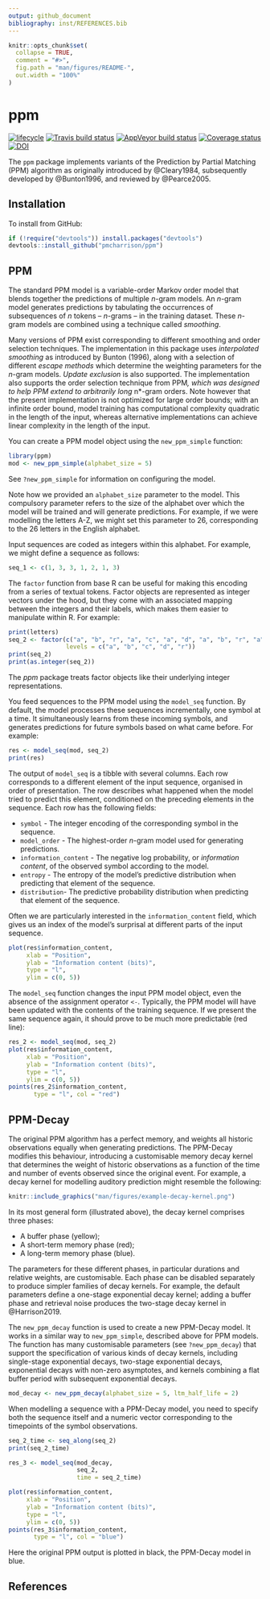 ```yaml
---
output: github_document
bibliography: inst/REFERENCES.bib
---
```


<!-- README.md is generated from README.Rmd. Please edit that file -->

```r
knitr::opts_chunk$set(
  collapse = TRUE,
  comment = "#>",
  fig.path = "man/figures/README-",
  out.width = "100%"
)
```
# ppm

[![lifecycle](https://img.shields.io/badge/lifecycle-maturing-blue.svg)](https://www.tidyverse.org/lifecycle/#maturing)
[![Travis build status](https://travis-ci.org/pmcharrison/ppm.svg?branch=master)](https://travis-ci.org/pmcharrison/ppm)
[![AppVeyor build status](https://ci.appveyor.com/api/projects/status/github/pmcharrison/ppm?branch=master&svg=true)](https://ci.appveyor.com/project/pmcharrison/ppm)
[![Coverage status](https://coveralls.io/repos/github/pmcharrison/ppm/badge.svg)](https://coveralls.io/r/pmcharrison/ppm?branch=master)
[![DOI](https://zenodo.org/badge/DOI/10.5281/zenodo.2620414.svg)](https://doi.org/10.5281/zenodo.2620414)

The `ppm` package implements variants of the Prediction by Partial Matching (PPM)
algorithm as originally introduced by @Cleary1984,
subsequently developed by @Bunton1996,
and reviewed by @Pearce2005.

## Installation

To install from GitHub:

``` r
if (!require("devtools")) install.packages("devtools")
devtools::install_github("pmcharrison/ppm")
```

## PPM

The standard PPM model is a variable-order Markov order model that 
blends together the predictions of multiple *n*-gram models.
An *n*-gram model generates predictions by tabulating the 
occurrences of subsequences of *n* tokens -- *n*-grams -- in the training dataset.
These *n*-gram models are combined using a technique called *smoothing*.

Many versions of PPM exist corresponding to different smoothing and order selection
techniques. The implementation in this package uses *interpolated smoothing*
as introduced by Bunton (1996), along with a selection of different *escape methods*
which determine the weighting parameters for the *n*-gram models.
*Update exclusion* is also supported.
The implementation also supports the order selection technique from PPM*,
which was designed to help PPM extend to arbitrarily long *n*-gram orders.
Note however that the present implementation is not optimized for large order bounds;
with an infinite order bound, model training has computational complexity quadratic 
in the length of the input, whereas alternative implementations can achieve
linear complexity in the length of the input.

You can create a PPM model object using the `new_ppm_simple` function:

```r
library(ppm)
mod <- new_ppm_simple(alphabet_size = 5)
```

See `?new_ppm_simple` for information on configuring the model.

Note how we provided an `alphabet_size` parameter to the model.
This compulsory parameter refers to the size of the alphabet over which
the model will be trained and will generate predictions.
For example, if we were modelling the letters A-Z, we might set 
this parameter to 26, corresponding to the 26 letters in the English alphabet.

Input sequences are coded as integers within this alphabet.
For example, we might define a sequence as follows:

```r
seq_1 <- c(1, 3, 3, 1, 2, 1, 3)
```

The `factor` function from base R can be useful for making this encoding
from a series of textual tokens.
Factor objects are represented as integer vectors under the hood,
but they come with an associated mapping between the integers and 
their labels, which makes them easier to manipulate within R.
For example:

```r
print(letters)
seq_2 <- factor(c("a", "b", "r", "a", "c", "a", "d", "a", "b", "r", "a"),
                levels = c("a", "b", "c", "d", "r"))
print(seq_2)
print(as.integer(seq_2))
```

The *ppm* package treats factor objects like their underlying integer representations.

You feed sequences to the PPM model using the `model_seq` function.
By default, the model processes these sequences incrementally,
one symbol at a time.
It simultaneously learns from these incoming symbols,
and generates predictions for future symbols based
on what came before.
For example:

```r
res <- model_seq(mod, seq_2)
print(res)
```

The output of `model_seq` is a tibble with several columns.
Each row corresponds to a different element of the input sequence,
organised in order of presentation.
The row describes what happened when the model tried to predict
this element, conditioned on the preceding elements in the sequence.
Each row has the following fields:

- `symbol` - The integer encoding of the corresponding symbol in the sequence.
- `model_order` - The highest-order *n*-gram model used for generating predictions.
- `information_content` - The negative log probability, or *information content*,
of the observed symbol according to the model.
- `entropy` - The entropy of the model's predictive distribution when predicting
that element of the sequence.
- `distribution`- The predictive probability distribution when predicting
that element of the sequence.

Often we are particularly interested in the `information_content` field,
which gives us an index of the model's surprisal at different 
parts of the input sequence.

```r
plot(res$information_content,
     xlab = "Position",
     ylab = "Information content (bits)",
     type = "l", 
     ylim = c(0, 5))
```

The `model_seq` function changes the input PPM model object,
even the absence of the assignment operator `<-`.
Typically, the PPM model will have been updated with the contents of 
the training sequence. 
If we present the same sequence again, it should prove to be much more predictable (red line):

```r
res_2 <- model_seq(mod, seq_2)
plot(res$information_content,
     xlab = "Position",
     ylab = "Information content (bits)",
     type = "l", 
     ylim = c(0, 5))
points(res_2$information_content,
       type = "l", col = "red")
```

## PPM-Decay

The original PPM algorithm has a perfect memory,
and weights all historic observations equally when generating predictions.
The PPM-Decay modifies this behaviour,
introducing a customisable memory decay kernel that determines the 
weight of historic observations as a function of the 
time and number of events observed since the original event.
For example, a decay kernel for modelling auditory prediction might 
resemble the following:

```r
knitr::include_graphics("man/figures/example-decay-kernel.png")
```

In its most general form (illustrated above), 
the decay kernel comprises three phases:

- A buffer phase (yellow);
- A short-term memory phase (red);
- A long-term memory phase (blue).

The parameters for these different phases, in particular durations
and relative weights, are customisable.
Each phase can be disabled separately to produce
simpler families of decay kernels.
For example, the default parameters define a one-stage exponential decay kernel;
adding a buffer phase and retrieval noise produces the two-stage decay kernel
in @Harrison2019.

The `new_ppm_decay` function is used to create a new PPM-Decay model.
It works in a similar way to `new_ppm_simple`, described above for PPM models.
The function has many customisable parameters (see `?new_ppm_decay`)
that support the specification of various kinds of decay kernels,
including single-stage exponential decays,
two-stage exponential decays,
exponential decays with non-zero asymptotes,
and kernels combining a flat buffer period with subsequent exponential decays.

```r
mod_decay <- new_ppm_decay(alphabet_size = 5, ltm_half_life = 2)
```

When modelling a sequence with a PPM-Decay model,
you need to specify both the sequence itself and 
a numeric vector corresponding to the timepoints of the 
symbol observations.

```r
seq_2_time <- seq_along(seq_2)
print(seq_2_time)

res_3 <- model_seq(mod_decay, 
                   seq_2,
                   time = seq_2_time)

plot(res$information_content,
     xlab = "Position",
     ylab = "Information content (bits)",
     type = "l", 
     ylim = c(0, 5))
points(res_3$information_content,
       type = "l", col = "blue")
```

Here the original PPM output is plotted in black,
the PPM-Decay model in blue.

## References
